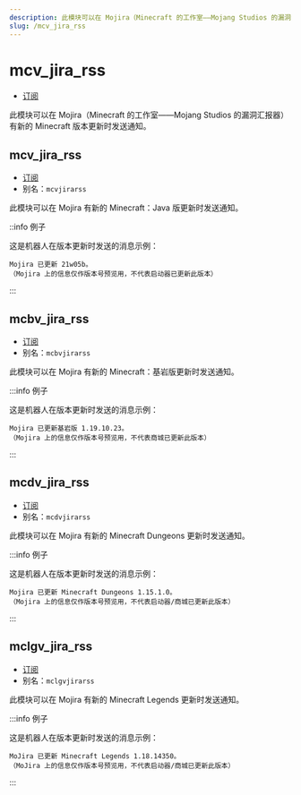 ```yaml
---
description: 此模块可以在 Mojira（Minecraft 的工作室——Mojang Studios 的漏洞汇报器）有新的 Minecraft 版本更新时发送通知
slug: /mcv_jira_rss
---
```


# mcv_jira_rss

- [订阅](/docs/help/reading#命令类型)

此模块可以在 Mojira（Minecraft 的工作室——Mojang Studios 的漏洞汇报器）有新的 Minecraft 版本更新时发送通知。

## mcv_jira_rss

- [订阅](/docs/help/reading#命令类型)
- 别名：`mcvjirarss`

此模块可以在 Mojira 有新的 Minecraft：Java 版更新时发送通知。

::info 例子

这是机器人在版本更新时发送的消息示例：

```
Mojira 已更新 21w05b。
（Mojira 上的信息仅作版本号预览用，不代表启动器已更新此版本）
```

:::

## mcbv_jira_rss

- [订阅](/docs/help/reading#命令类型)
- 别名：`mcbvjirarss`

此模块可以在 Mojira 有新的 Minecraft：基岩版更新时发送通知。

:::info 例子

这是机器人在版本更新时发送的消息示例：

```
Mojira 已更新基岩版 1.19.10.23。
（Mojira 上的信息仅作版本号预览用，不代表商城已更新此版本）
```

:::

## mcdv_jira_rss

- [订阅](/docs/help/reading#命令类型)
- 别名：`mcdvjirarss`

此模块可以在 Mojira 有新的 Minecraft Dungeons 更新时发送通知。

:::info 例子

这是机器人在版本更新时发送的消息示例：

```
Mojira 已更新 Minecraft Dungeons 1.15.1.0。
（Mojira 上的信息仅作版本号预览用，不代表启动器/商城已更新此版本）
```

:::

## mclgv_jira_rss

- [订阅](/docs/help/reading#命令类型)
- 别名：`mclgvjirarss`

此模块可以在 Mojira 有新的 Minecraft Legends 更新时发送通知。

:::info 例子

这是机器人在版本更新时发送的消息示例：

```
MoJira 已更新 Minecraft Legends 1.18.14350。
（MoJira 上的信息仅作版本号预览用，不代表启动器/商城已更新此版本）
```

:::
